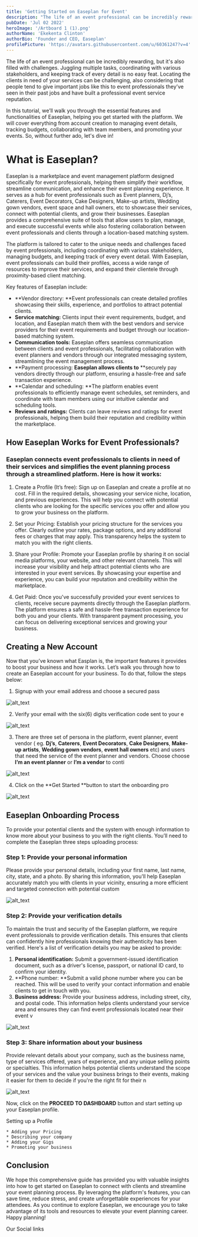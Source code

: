 ```yaml
---
title: 'Getting Started on Easeplan for Event'
description: "The life of an event professional can be incredibly rewarding, but it's also filled with challenges. Juggling multiple tasks, coordinating with various stakeholders, and keeping track of every detail is no easy feat. Locating the clients in need of your services can be challenging, also considering that people tend to give important jobs like this to event professionals they’ve seen in their past jobs and have built a professional event service reputation."
pubDate: 'Jul 02 2022'
heroImage: '/Artboard 1 (1).png'
authorName: 'Ekekenta Clinton'
authorBio: 'Founder and CEO, Easeplan'
profilePicture: 'https://avatars.githubusercontent.com/u/60361247?v=4'
---
```



The life of an event professional can be incredibly rewarding, but it's also filled with challenges. Juggling multiple tasks, coordinating with various stakeholders, and keeping track of every detail is no easy feat. Locating the clients in need of your services can be challenging, also considering that people tend to give important jobs like this to event professionals they’ve seen in their past jobs and have built a professional event service reputation.

In this tutorial, we’ll walk you through the essential features and functionalities of Easeplan, helping you get started with the platform. We will cover everything from account creation to managing event details, tracking budgets, collaborating with team members, and promoting your events. So, without further ado, let's dive in!

# What is Easeplan?

Easeplan is a marketplace and event management platform designed specifically for event professionals, helping them simplify their workflow, streamline communication, and enhance their event planning experience. It serves as a hub for event professionals such as Event planners,  Dj’s, Caterers, Event Decorators, Cake Designers, Make-up artists, Wedding gown vendors, event space and hall owners, etc to showcase their services, connect with potential clients, and grow their businesses. Easeplan provides a comprehensive suite of tools that allow users to plan, manage, and execute successful events while also fostering collaboration between event professionals and clients through a location-based matching system.

The platform is tailored to cater to the unique needs and challenges faced by event professionals, including coordinating with various stakeholders, managing budgets, and keeping track of every event detail. With Easeplan, event professionals can build their profiles, access a wide range of resources to improve their services, and expand their clientele through proximity-based client matching.

Key features of Easeplan include:

* **Vendor directory: **Event professionals can create detailed profiles showcasing their skills, experience, and portfolios to attract potential clients.
* **Service matching:** Clients input their event requirements, budget, and location, and Easeplan match them with the best vendors and service providers for their event requirements and budget through our location-based matching system.
* **Communication tools:**  Easeplan offers seamless communication between clients and event professionals, facilitating collaboration with event planners and vendors through our integrated messaging system, streamlining the event management process.
* **Payment processing:  **Easeplan allows clients to** **securely pay vendors directly through our platform, ensuring a hassle-free and safe transaction experience.
* **Calendar and scheduling: **The platform enables event professionals to  efficiently manage event schedules, set reminders, and coordinate with team members using our intuitive calendar and scheduling tools.
* **Reviews and ratings:** Clients can leave reviews and ratings for event professionals, helping them build their reputation and credibility within the marketplace.


## How Easeplan Works for Event Professionals?


### Easeplan connects event professionals to clients in need of their services and simplifies the event planning process through a streamlined platform. Here is how it works:


 1. Create a Profile (It’s free): Sign up on Easeplan and create a profile at no cost. Fill in the required details, showcasing your service niche, location, and previous experiences. This will help you connect with potential clients who are looking for the specific services you offer and allow you to grow your business on the platform.


 2. Set your Pricing: Establish your pricing structure for the services you offer. Clearly outline your rates, package options, and any additional fees or charges that may apply. This transparency helps the system to match you with the right clients.


3. Share your Profile: Promote your Easeplan profile by sharing it on social media platforms, your website, and other relevant channels. This will increase your visibility and help attract potential clients who are interested in your event services. By showcasing your expertise and experience, you can build your reputation and credibility within the marketplace.

4. Get Paid: Once you've successfully provided your event services to clients, receive secure payments directly through the Easeplan platform. The platform ensures a safe and hassle-free transaction experience for both you and your clients. With transparent payment processing, you can focus on delivering exceptional services and growing your business.


## Creating a New Account

Now that you’ve known what Easplan is, the important features it provides to boost your business and how it works. Let’s walk you through how to create an Easeplan account for your business. To do that, follow the steps below:



1. Signup with your email address and choose a secured pass

![alt_text](/images/image6.png "image_tooltip")




2. Verify your email with the six(6) digits verification code sent to your e

![alt_text](/images/image1.png "image_tooltip")




3. There are three set of persona in the platform, event planner, event vendor ( eg. **Dj’s**, **Caterers**, **Event Decorators**, **Cake Designers**, **Make-up artists**, **Wedding gown vendors**, **event hall owners** etc) and users that need the service of the event planner and vendors. Choose choose **I’m an event planner** or **I’m a vendor** to conti

![alt_text](/images/image2.png "image_tooltip")




4. Click on the **Get Started **button to start the onboarding pro

![alt_text](/images/image3.png "image_tooltip")



## Easeplan Onboarding Process

To provide your potential clients and the system with enough information to know more about your business to you with the right clients. You’ll need to complete the Easeplan three steps uploading process:


### Step 1: Provide your personal information

Please provide your personal details, including your first name, last name, city, state, and a photo. By sharing this information, you'll help Easeplan accurately match you with clients in your vicinity, ensuring a more efficient and targeted connection with potential custom

![alt_text](/images/image4.png "image_tooltip")



### Step 2: Provide your verification details

To maintain the trust and security of the Easeplan platform, we require event professionals to provide verification details. This ensures that clients can confidently hire professionals knowing their authenticity has been verified. Here's a list of verification details you may be asked to provide:



1. **Personal identification:** Submit a government-issued identification document, such as a driver's license, passport, or national ID card, to confirm your identity.
2. **Phone number: **Submit a valid phone number where you can be reached. This will be used to verify your contact information and enable clients to get in touch with you.
3. **Business address:** Provide your business address, including street, city, and postal code. This information helps clients understand your service area and ensures they can find event professionals located near their event v

![alt_text](/images/image5.png "image_tooltip")



### Step 3: Share information about your business

Provide relevant details about your company, such as the business name, type of services offered, years of experience, and any unique selling points or specialties. This information helps potential clients understand the scope of your services and the value your business brings to their events, making it easier for them to decide if you're the right fit for their n

![alt_text](/images/image6.png "image_tooltip")


Now, click on the **PROCEED TO DASHBOARD** button and start setting up your Easeplan profile.

Setting up a Profile



    * Adding your Pricing
    * Describing your company
    * Adding your Gigs
    * Promoting your business


## Conclusion

We hope this comprehensive guide has provided you with valuable insights into how to get started on Easeplan to connect with clients and streamline your event planning process. By leveraging the platform's features, you can save time, reduce stress, and create unforgettable experiences for your attendees. As you continue to explore Easeplan, we encourage you to take advantage of its tools and resources to elevate your event planning career. Happy planning!


<HeaderLink href="#" onclick="alert('clicked!')">
	Our Social links
</HeaderLink>
